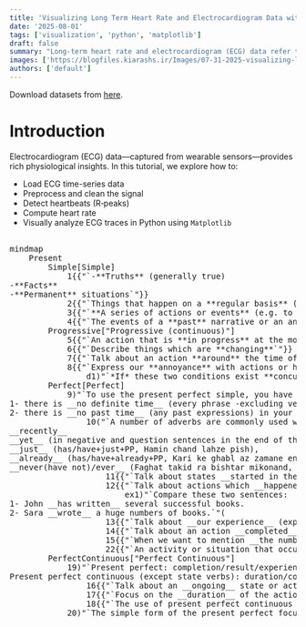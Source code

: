 ```yaml
---
title: 'Visualizing Long Term Heart Rate and Electrocardiogram Data with Matplotlib'
date: '2025-08-01'
tags: ['visualization', 'python', 'matplotlib']
draft: false
summary: "Long-term heart rate and electrocardiogram (ECG) data refer to continuous or repeated recordings of a person's heart activity collected over extended durations—typically several hours to days or even weeks."
images: ['https://blogfiles.kiarashs.ir/Images/07-31-2025-visualizing-long-term-heart-rate-and-electrocardiogram-data-with-matplotlib.jpg']
authors: ['default']
---
```


Download datasets from [here](https://raw.githubusercontent.com/KiarashS/BlogFiles/master/Datasets/IntoStatistics-Datasets.zip).


# Introduction

Electrocardiogram (ECG) data—captured from wearable sensors—provides rich physiological insights. In this tutorial, we explore how to:

- Load ECG time-series data
- Preprocess and clean the signal
- Detect heartbeats (R‑peaks)
- Compute heart rate
- Visually analyze ECG traces in Python using `Matplotlib`


<pre class="mermaid">

mindmap
    Present
        Simple[Simple]
            1{{"`-**Truths** (generally true)<br/>-**Facts**<br/>-**Permanent** situations`"}}
            2{{"`Things that happen on a **regular basis** (often with adverbs of freq. such as always, usually, often, every..., sometimes and never)`"}}
            3{{"`**A series of actions or events** (e.g. to give directions or instructions) often with impersonal *you*`"}}
            4{{"`The events of a **past** narrative or an anecdote more immediacy`"}}
        Progressive["Progressive (continuous)"]
            5{{"`An action that is **in progress** at the moment of speaking`"}}
            6{{"`Describe things which are **changing**`"}}
            7{{"`Talk about an action **around** the time of speaking`"}}
            8{{"`Express our **annoyance** with actions or habits with adverbs such as always, forever or continually.`"}}
                d1)"`*If* these two conditions exist **concurrently**: 1- annoyance for **myself** 2- adverbs similar to always, forever, continually, etc exist in the sentence`"(
        Perfect[Perfect]
            9)"`To use the present perfect simple, you have to make sure:<br/>1- there is __no definite time__ (every phrase -excluding verbs- which carries a past tense; whether the time is clear or not) in your sentence<br/>2- there is __no past time__ (any past expressions) in your sentence `"(
                10("`A number of adverbs are commonly used with this tense:<br/>__recently__<br/>__yet__ (in negative and question sentences in the end of the sentence, Hanooz),<br/>__just__ (has/have+just+PP, Hamin chand lahze pish),<br/>__already__ (has/have+already+PP, Kari ke ghabl az zamane entezarash etefagh oftade ast vali tarjome nemishavad),<br/>__never(have not)/ever__ (Faghat takid ra bishtar mikonand, mani ra taghir nemidahand)`")
                    11{{"`Talk about states __started in the past and are still continuing in the present__ (the least used application, do it with perfect continuous form instead, and focus on its duration and continuity)`"}}
                    12{{"`Talk about actions which __happened in the past but may happen again in the future__`"}}
                        ex1)"`Compare these two sentences:<br/>1- John __has written__ several successful books.<br/>2- Sara __wrote__ a huge numbers of books.`"(
                    13{{"`Talk about __our experience__ (express the events that happened in the past as experience)`"}}
                    14{{"`Talk about an action __completed__ in the past, __the result of which is present__ or __can be seen now__`"}}
                    15{{"`When we want to mention __the number of repetitions__ of things`"}}
                    22{{"`An activity or situation that occured (or did not occur) __before now, at some unspecified or unknown time in the past__`"}}
        PerfectContinuous["Perfect Continuous"]
            19)"`Present perfect: completion/result/experience/repetition/unspecified or unknown time,<br/>Present perfect continuous (except state verbs): duration/continuation`"(
                16{{"`Talk about an __ongoing__ state or action which __began in the past__ and __still is going on__`"}}
                17{{"`Focus on the __duration__ of the action, so we do not mention the number of times that we have done the action`"}}
                18{{"`The use of present perfect continuous can suggest that the state or action __may change__, i.e. it is temporary.`"}}
            20)"`The simple form of the present perfect focuses on the fact that an action is completed, while the continuous form often focuses on the fact that action is still ongoing.`"(

</pre>
